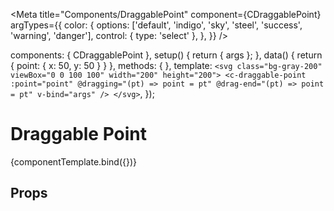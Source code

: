 
<Meta
  title="Components/DraggablePoint"
  component={CDraggablePoint}
  argTypes={{
    color: {
      options: ['default', 'indigo', 'sky', 'steel', 'success', 'warning', 'danger'],
      control: { type: 'select' },
    },
  }}
/>

<!--- Component template -->

  components: { CDraggablePoint },
  setup() {
    return { args };
  },
  data() {
    return {
      point: { x: 50, y: 50 }
    }
  },
  methods: {
  },
  template: `<svg class="bg-gray-200" viewBox="0 0 100 100" width="200" height="200">
  <c-draggable-point
    :point="point"
    @dragging="(pt) => point = pt"
    @drag-end="(pt) => point = pt"
    v-bind="args"
  />
</svg>`,
});

<!--- Component documentation -->

# Draggable Point

<Canvas withSource='open'>
  <Story name="Overview"
        args={{
        }}>
    {componentTemplate.bind({})}
  </Story>
</Canvas>

## Props
<ArgsTable story="Overview" />

